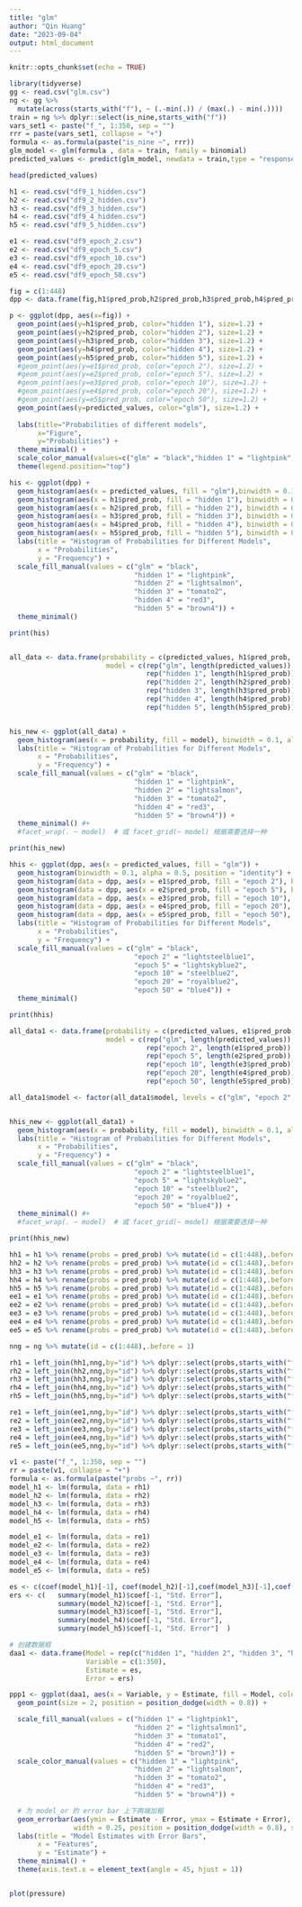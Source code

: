 ---
title: "glm"
author: "Qin Huang"
date: "2023-09-04"
output: html_document
---

```{r setup, include=FALSE}
knitr::opts_chunk$set(echo = TRUE)
```

```{r cars}
library(tidyverse)
gg <- read.csv("glm.csv") 
ng <- gg %>%
  mutate(across(starts_with("f"), ~ (.-min(.)) / (max(.) - min(.))))
train = ng %>% dplyr::select(is_nine,starts_with("f"))
vars_set1 <- paste("f_", 1:350, sep = "")
rrr = paste(vars_set1, collapse = "+")
formula <- as.formula(paste("is_nine ~", rrr))
glm_model <- glm(formula , data = train, family = binomial)
predicted_values <- predict(glm_model, newdata = train,type = "response")
```

```{r}
head(predicted_values)
```

```{r}
h1 <- read.csv("df9_1_hidden.csv") 
h2 <- read.csv("df9_2_hidden.csv")
h3 <- read.csv("df9_3_hidden.csv")
h4 <- read.csv("df9_4_hidden.csv")
h5 <- read.csv("df9_5_hidden.csv")
```

```{r}
e1 <- read.csv("df9_epoch_2.csv")
e2 <- read.csv("df9_epoch_5.csv")
e3 <- read.csv("df9_epoch_10.csv")
e4 <- read.csv("df9_epoch_20.csv")
e5 <- read.csv("df9_epoch_50.csv")
```

```{r}
fig = c(1:448)
dpp <- data.frame(fig,h1$pred_prob,h2$pred_prob,h3$pred_prob,h4$pred_prob,h5$pred_prob,e1$pred_prob,e2$pred_prob,e3$pred_prob,e4$pred_prob,e5$pred_prob,predicted_values)

p <- ggplot(dpp, aes(x=fig)) +
  geom_point(aes(y=h1$pred_prob, color="hidden 1"), size=1.2) +
  geom_point(aes(y=h2$pred_prob, color="hidden 2"), size=1.2) +
  geom_point(aes(y=h3$pred_prob, color="hidden 3"), size=1.2) +
  geom_point(aes(y=h4$pred_prob, color="hidden 4"), size=1.2) +
  geom_point(aes(y=h5$pred_prob, color="hidden 5"), size=1.2) +
  #geom_point(aes(y=e1$pred_prob, color="epoch 2"), size=1.2) +
  #geom_point(aes(y=e2$pred_prob, color="epoch 5"), size=1.2) +
  #geom_point(aes(y=e3$pred_prob, color="epoch 10"), size=1.2) +
  #geom_point(aes(y=e4$pred_prob, color="epoch 20"), size=1.2) +
  #geom_point(aes(y=e5$pred_prob, color="epoch 50"), size=1.2) +
  geom_point(aes(y=predicted_values, color="glm"), size=1.2) +
  
  labs(title="Probabilities of different models",
       x="Figure",
       y="Probabilities") +
  theme_minimal() +
  scale_color_manual(values=c("glm" = "black","hidden 1" = "lightpink","hidden 2" = "lightsalmon","hidden 3" = "tomato2","hidden 4" = "red3","hidden 5" = "brown4","epoch 2" = "lightsteelblue1","epoch 5" = "lightskyblue2","epoch 10" = "steelblue2","epoch 20" = "royalblue2","epoch 50" = "blue4")) +
  theme(legend.position="top")
```

```{r}
his <- ggplot(dpp) +
  geom_histogram(aes(x = predicted_values, fill = "glm"),binwidth = 0.1, alpha = 0.5, position = "dodge") +
  geom_histogram(aes(x = h1$pred_prob, fill = "hidden 1"), binwidth = 0.1, alpha = 0.5, position = "dodge") +
  geom_histogram(aes(x = h2$pred_prob, fill = "hidden 2"), binwidth = 0.1, alpha = 0.5, position = "dodge") +
  geom_histogram(aes(x = h3$pred_prob, fill = "hidden 3"), binwidth = 0.1, alpha = 0.5, position = "dodge") +
  geom_histogram(aes(x = h4$pred_prob, fill = "hidden 4"), binwidth = 0.1, alpha = 0.5, position = "dodge") +
  geom_histogram(aes(x = h5$pred_prob, fill = "hidden 5"), binwidth = 0.1, alpha = 0.5, position = "dodge") +
  labs(title = "Histogram of Probabilities for Different Models",
       x = "Probabilities",
       y = "Frequency") +
  scale_fill_manual(values = c("glm" = "black",
                               "hidden 1" = "lightpink",
                               "hidden 2" = "lightsalmon",
                               "hidden 3" = "tomato2",
                               "hidden 4" = "red3",
                               "hidden 5" = "brown4")) +
  theme_minimal()

print(his)
```

```{r}

```

```{r}

all_data <- data.frame(probability = c(predicted_values, h1$pred_prob, h2$pred_prob, h3$pred_prob, h4$pred_prob, h5$pred_prob),
                        model = c(rep("glm", length(predicted_values)),
                                  rep("hidden 1", length(h1$pred_prob)),
                                  rep("hidden 2", length(h2$pred_prob)),
                                  rep("hidden 3", length(h3$pred_prob)),
                                  rep("hidden 4", length(h4$pred_prob)),
                                  rep("hidden 5", length(h5$pred_prob))))


his_new <- ggplot(all_data) +
  geom_histogram(aes(x = probability, fill = model), binwidth = 0.1, alpha = 0.5, position = "dodge") +
  labs(title = "Histogram of Probabilities for Different Models",
       x = "Probabilities",
       y = "Frequency") +
  scale_fill_manual(values = c("glm" = "black",
                               "hidden 1" = "lightpink",
                               "hidden 2" = "lightsalmon",
                               "hidden 3" = "tomato2",
                               "hidden 4" = "red3",
                               "hidden 5" = "brown4")) +
  theme_minimal() #+
  #facet_wrap(. ~ model)  # 或 facet_grid(~ model) 根据需要选择一种

print(his_new)

```

```{r}
hhis <- ggplot(dpp, aes(x = predicted_values, fill = "glm")) +
  geom_histogram(binwidth = 0.1, alpha = 0.5, position = "identity") +
  geom_histogram(data = dpp, aes(x = e1$pred_prob, fill = "epoch 2"), binwidth = 0.1, alpha = 0.5, position = "identity") +
  geom_histogram(data = dpp, aes(x = e2$pred_prob, fill = "epoch 5"), binwidth = 0.1, alpha = 0.5, position = "identity") +
  geom_histogram(data = dpp, aes(x = e3$pred_prob, fill = "epoch 10"), binwidth = 0.1, alpha = 0.5, position = "identity") +
  geom_histogram(data = dpp, aes(x = e4$pred_prob, fill = "epoch 20"), binwidth = 0.1, alpha = 0.5, position = "identity") +
  geom_histogram(data = dpp, aes(x = e5$pred_prob, fill = "epoch 50"), binwidth = 0.1, alpha = 0.5, position = "identity") +
  labs(title = "Histogram of Probabilities for Different Models",
       x = "Probabilities",
       y = "Frequency") +
  scale_fill_manual(values = c("glm" = "black",
                               "epoch 2" = "lightsteelblue1",
                               "epoch 5" = "lightskyblue2",
                               "epoch 10" = "steelblue2",
                               "epoch 20" = "royalblue2",
                               "epoch 50" = "blue4")) +
  theme_minimal()

print(hhis)
```

```{r}
all_data1 <- data.frame(probability = c(predicted_values, e1$pred_prob, e2$pred_prob, e3$pred_prob, e4$pred_prob, e5$pred_prob),
                        model = c(rep("glm", length(predicted_values)),
                                  rep("epoch 2", length(e1$pred_prob)),
                                  rep("epoch 5", length(e2$pred_prob)),
                                  rep("epoch 10", length(e3$pred_prob)),
                                  rep("epoch 20", length(e4$pred_prob)),
                                  rep("epoch 50", length(e5$pred_prob))))

all_data1$model <- factor(all_data1$model, levels = c("glm", "epoch 2", "epoch 5", "epoch 10", "epoch 20", "epoch 50"))


hhis_new <- ggplot(all_data1) +
  geom_histogram(aes(x = probability, fill = model), binwidth = 0.1, alpha = 0.5, position = "dodge") +
  labs(title = "Histogram of Probabilities for Different Models",
       x = "Probabilities",
       y = "Frequency") +
  scale_fill_manual(values = c("glm" = "black",
                               "epoch 2" = "lightsteelblue1",
                               "epoch 5" = "lightskyblue2",
                               "epoch 10" = "steelblue2",
                               "epoch 20" = "royalblue2",
                               "epoch 50" = "blue4")) +
  theme_minimal() #+
  #facet_wrap(. ~ model)  # 或 facet_grid(~ model) 根据需要选择一种

print(hhis_new)
```

```{r}
hh1 = h1 %>% rename(probs = pred_prob) %>% mutate(id = c(1:448),.before = 1)
hh2 = h2 %>% rename(probs = pred_prob) %>% mutate(id = c(1:448),.before = 1)
hh3 = h3 %>% rename(probs = pred_prob) %>% mutate(id = c(1:448),.before = 1)
hh4 = h4 %>% rename(probs = pred_prob) %>% mutate(id = c(1:448),.before = 1)
hh5 = h5 %>% rename(probs = pred_prob) %>% mutate(id = c(1:448),.before = 1)
ee1 = e1 %>% rename(probs = pred_prob) %>% mutate(id = c(1:448),.before = 1)
ee2 = e2 %>% rename(probs = pred_prob) %>% mutate(id = c(1:448),.before = 1)
ee3 = e3 %>% rename(probs = pred_prob) %>% mutate(id = c(1:448),.before = 1)
ee4 = e4 %>% rename(probs = pred_prob) %>% mutate(id = c(1:448),.before = 1)
ee5 = e5 %>% rename(probs = pred_prob) %>% mutate(id = c(1:448),.before = 1)

nng = ng %>% mutate(id = c(1:448),.before = 1)
```

```{r}
rh1 = left_join(hh1,nng,by="id") %>% dplyr::select(probs,starts_with("f"))
rh2 = left_join(hh2,nng,by="id") %>% dplyr::select(probs,starts_with("f"))
rh3 = left_join(hh3,nng,by="id") %>% dplyr::select(probs,starts_with("f"))
rh4 = left_join(hh4,nng,by="id") %>% dplyr::select(probs,starts_with("f"))
rh5 = left_join(hh5,nng,by="id") %>% dplyr::select(probs,starts_with("f"))

re1 = left_join(ee1,nng,by="id") %>% dplyr::select(probs,starts_with("f"))
re2 = left_join(ee2,nng,by="id") %>% dplyr::select(probs,starts_with("f"))
re3 = left_join(ee3,nng,by="id") %>% dplyr::select(probs,starts_with("f"))
re4 = left_join(ee4,nng,by="id") %>% dplyr::select(probs,starts_with("f"))
re5 = left_join(ee5,nng,by="id") %>% dplyr::select(probs,starts_with("f"))
```

```{r}
v1 <- paste("f_", 1:350, sep = "")
rr = paste(v1, collapse = "+")
formula <- as.formula(paste("probs ~", rr))
model_h1 <- lm(formula, data = rh1)
model_h2 <- lm(formula, data = rh2)
model_h3 <- lm(formula, data = rh3)
model_h4 <- lm(formula, data = rh4)
model_h5 <- lm(formula, data = rh5)

model_e1 <- lm(formula, data = re1)
model_e2 <- lm(formula, data = re2)
model_e3 <- lm(formula, data = re3)
model_e4 <- lm(formula, data = re4)
model_e5 <- lm(formula, data = re5)

```

```{r}
es <- c(coef(model_h1)[-1], coef(model_h2)[-1],coef(model_h3)[-1],coef(model_h4)[-1],coef(model_h5)[-1])
ers <- c(   summary(model_h1)$coef[-1, "Std. Error"],
            summary(model_h2)$coef[-1, "Std. Error"],
            summary(model_h3)$coef[-1, "Std. Error"],
            summary(model_h4)$coef[-1, "Std. Error"],
            summary(model_h5)$coef[-1, "Std. Error"]  )

# 创建数据框
daa1 <- data.frame(Model = rep(c("hidden 1", "hidden 2", "hidden 3", "hidden 4", "hidden 5"), each = length(es)/5),
                   Variable = c(1:350),
                   Estimate = es,
                   Error = ers)

ppp1 <- ggplot(daa1, aes(x = Variable, y = Estimate, fill = Model, color = Model)) +
  geom_point(size = 2, position = position_dodge(width = 0.8)) +

  scale_fill_manual(values = c("hidden 1" = "lightpink1",
                               "hidden 2" = "lightsalmon1",
                               "hidden 3" = "tomato1",
                               "hidden 4" = "red2",
                               "hidden 5" = "brown3")) +
  scale_color_manual(values = c("hidden 1" = "lightpink",
                               "hidden 2" = "lightsalmon",
                               "hidden 3" = "tomato2",
                               "hidden 4" = "red3",
                               "hidden 5" = "brown4")) +

  # 为 model_or 的 error bar 上下两端加粗
  geom_errorbar(aes(ymin = Estimate - Error, ymax = Estimate + Error), 
                width = 0.25, position = position_dodge(width = 0.8), size = 0.5) +
  labs(title = "Model Estimates with Error Bars",
       x = "Features",
       y = "Estimate") +
  theme_minimal() +
  theme(axis.text.x = element_text(angle = 45, hjust = 1)) 
```

```{r}

```

```{r pressure, echo=FALSE}
plot(pressure)
```
